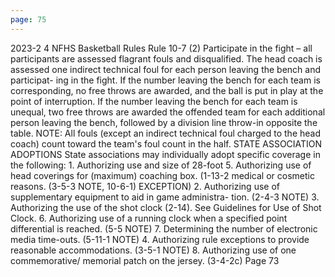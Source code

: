 ```yaml
---
page: 75
---
```


2023-2 4 NFHS Basketball Rules Rule 10-7 (2) Participate in the fight – all participants are assessed flagrant fouls and disqualified. The head coach is assessed one indirect technical foul for each person leaving the bench and participat- ing in the fight. If the number leaving the bench for each team is corresponding, no free throws are awarded, and the ball is put in play at the point of interruption. If the number leaving the bench for each team is unequal, two free throws are awarded the offended team for each additional person leaving the bench, followed by a division line throw-in opposite the table. NOTE: All fouls (except an indirect technical foul charged to the head coach) count toward the team's foul count in the half. STATE ASSOCIATION ADOPTIONS State associations may individually adopt specific coverage in the following: 1. Authorizing use and size of 28-foot 5. Authorizing use of head coverings for (maximum) coaching box. (1-13-2 medical or cosmetic reasons. (3-5-3 NOTE, 10-6-1) EXCEPTION) 2. Authorizing use of supplementary equipment to aid in game administra- tion. (2-4-3 NOTE) 3. Authorizing the use of the shot clock (2-14). See Guidelines for Use of Shot Clock. 6. Authorizing use of a running clock when a specified point differential is reached. (5-5 NOTE) 7. Determining the number of electronic media time-outs. (5-11-1 NOTE) 4. Authorizing rule exceptions to provide reasonable accommodations. (3-5-1 NOTE) 8. Authorizing use of one commemorative/ memorial patch on the jersey. (3-4-2c) Page 73